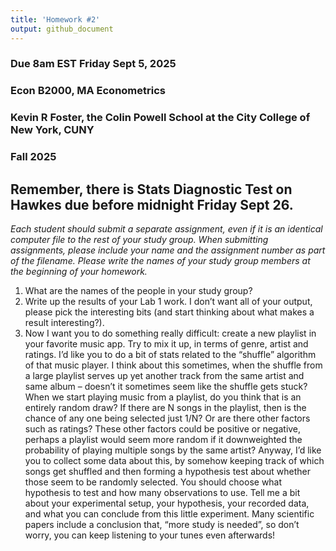 ---
title: 'Homework #2'
output: github_document
---

### Due 8am EST Friday Sept 5, 2025
### Econ B2000, MA Econometrics
### Kevin R Foster, the Colin Powell School at the City College of New York, CUNY
### Fall 2025


## Remember, there is Stats Diagnostic Test on Hawkes due before midnight Friday Sept 26.

*Each student should submit a separate assignment, even if it is an identical computer file to the rest of your study group. When submitting assignments, please include your name and the assignment number as part of the filename. Please write the names of your study group members at the beginning of your homework.*


1. What are the names of the people in your study group?
2. Write up the results of your Lab 1 work. I don't want all of your output, please pick the interesting bits (and start thinking about what makes a result interesting?).
3. Now I want you to do something really difficult: create a new playlist in your favorite music app. Try to mix it up, in terms of genre, artist and ratings. I'd like you to do a bit of stats related to the "shuffle" algorithm of that music player. I think about this sometimes, when the shuffle from a large playlist serves up yet another track from the same artist and same album -- doesn't it sometimes seem like the shuffle gets stuck? When we start playing music from a playlist, do you think that is an entirely random draw? If there are N songs in the playlist, then is the chance of any one being selected just 1/N? Or are there other factors such as ratings? These other factors could be positive or negative, perhaps a playlist would seem more random if it downweighted the probability of playing multiple songs by the same artist? Anyway, I'd like you to collect some data about this, by somehow keeping track of which songs get shuffled and then forming a hypothesis test about whether those seem to be randomly selected. You should choose what hypothesis to test and how many observations to use. Tell me a bit about your experimental setup, your hypothesis, your recorded data, and what you can conclude from this little experiment. Many scientific papers include a conclusion that, "more study is needed", so don't worry, you can keep listening to your tunes even afterwards!



